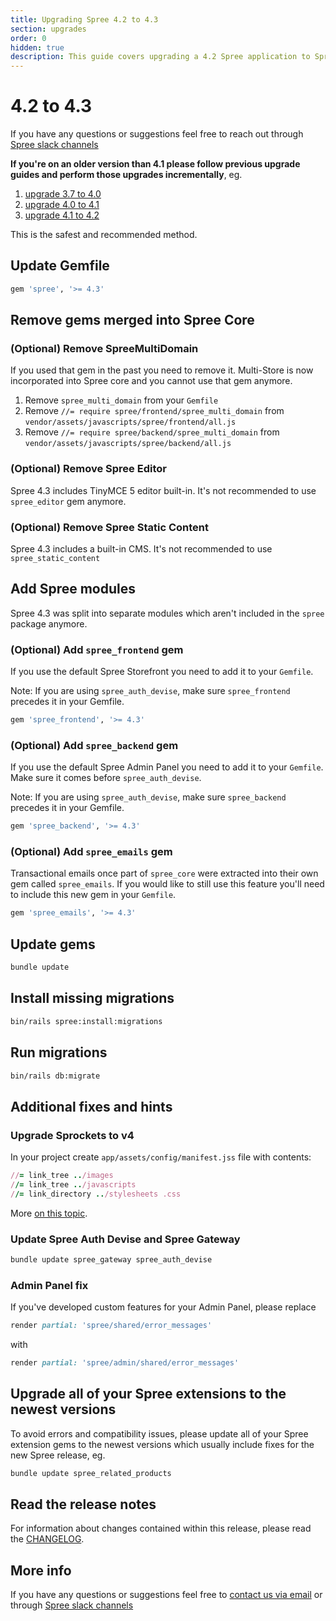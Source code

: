 ```yaml
---
title: Upgrading Spree 4.2 to 4.3
section: upgrades
order: 0
hidden: true
description: This guide covers upgrading a 4.2 Spree application to Spree 4.3.
---
```


# 4.2 to 4.3

If you have any questions or suggestions feel free to reach out through [Spree slack channels](http://slack.spreecommerce.org/)

**If you're on an older version than 4.1 please follow previous upgrade guides and perform those upgrades incrementally**, eg.

1. [upgrade 3.7 to 4.0](three-dot-seven-to-four-dot-oh)
2. [upgrade 4.0 to 4.1](four-dot-oh-to-four-dot-one)
3. [upgrade 4.1 to 4.2](four-dot-one-to-four-dot-two)

This is the safest and recommended method.

## Update Gemfile

```ruby
gem 'spree', '>= 4.3'
```

## Remove gems merged into Spree Core

### \(Optional\) Remove SpreeMultiDomain

If you used that gem in the past you need to remove it. Multi-Store is now incorporated into Spree core and you cannot use that gem anymore.

1. Remove `spree_multi_domain` from your `Gemfile`
2. Remove `//= require spree/frontend/spree_multi_domain` from `vendor/assets/javascripts/spree/frontend/all.js`
3. Remove `//= require spree/backend/spree_multi_domain` from `vendor/assets/javascripts/spree/backend/all.js`

### \(Optional\) Remove Spree Editor

Spree 4.3 includes TinyMCE 5 editor built-in. It's not recommended to use `spree_editor` gem anymore.

### \(Optional\) Remove Spree Static Content

Spree 4.3 includes a built-in CMS. It's not recommended to use `spree_static_content`

## Add Spree modules

Spree 4.3 was split into separate modules which aren't included in the `spree` package anymore.

### \(Optional\) Add `spree_frontend` gem

If you use the default Spree Storefront you need to add it to your `Gemfile`. 

Note: If you are using `spree_auth_devise`, make sure `spree_frontend` precedes it in your Gemfile.

```ruby
gem 'spree_frontend', '>= 4.3'
```

### \(Optional\) Add `spree_backend` gem

If you use the default Spree Admin Panel you need to add it to your `Gemfile`. Make sure it comes before `spree_auth_devise`.

Note: If you are using `spree_auth_devise`, make sure `spree_backend` precedes it in your Gemfile.


```ruby
gem 'spree_backend', '>= 4.3'
```

### \(Optional\) Add `spree_emails` gem

Transactional emails once part of `spree_core` were extracted into their own gem called `spree_emails`. If you would like to still use this feature you'll need to include this new gem in your `Gemfile`.

```ruby
gem 'spree_emails', '>= 4.3'
```

## Update gems

```bash
bundle update
```

## Install missing migrations

```bash
bin/rails spree:install:migrations
```

## Run migrations

```bash
bin/rails db:migrate
```

## Additional fixes and hints

### Upgrade Sprockets to v4

In your project create  `app/assets/config/manifest.jss` file with contents: 

```ruby
//= link_tree ../images
//= link_tree ../javascripts
//= link_directory ../stylesheets .css
```

More [on this topic](https://github.com/rails/sprockets/blob/master/UPGRADING#manifestjs).

### Update Spree Auth Devise and Spree Gateway

```bash
bundle update spree_gateway spree_auth_devise
```

### Admin Panel fix

If you've developed custom features for your Admin Panel, please replace

```ruby
render partial: 'spree/shared/error_messages'
```

with

```ruby
render partial: 'spree/admin/shared/error_messages'
```

## Upgrade all of your Spree extensions to the newest versions

To avoid errors and compatibility issues, please update all of your Spree extension gems to the newest versions which usually include fixes for the new Spree release, eg.

```bash
bundle update spree_related_products
```

## Read the release notes

For information about changes contained within this release, please read the [CHANGELOG](https://github.com/spree/spree/blob/master/CHANGELOG).

## More info

If you have any questions or suggestions feel free to [contact us via email](https://spreecommerce.org/contact) or through [Spree slack channels](http://slack.spreecommerce.org/)

